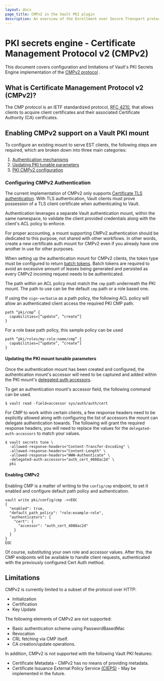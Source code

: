 ```yaml
---
layout: docs
page_title: CMPv2 in the Vault PKI plugin
description: An overview of the Enrollment over Secure Transport protocol implementation within Vault.
---
```


# PKI secrets engine - Certificate Management Protocol v2 (CMPv2) <EnterpriseAlert inline="true" />

This document covers configuration and limitations of Vault's PKI Secrets Engine
implementation of the [CMPv2 protocol](https://datatracker.ietf.org/doc/html/rfc4210) <EnterpriseAlert inline="true" />.

## What is Certificate Management Protocol v2 (CMPv2)?

The CMP protocol is an IETF standardized protocol, [RFC 4210](https://datatracker.ietf.org/doc/html/rfc4210),
that allows clients to acquire client certificates and their associated Certificate
Authority (CA) certficates.

## Enabling CMPv2 support on a Vault PKI  mount

To configure an existing mount to serve EST clients, the following steps are
required, which are broken down into three main categories:

 1. [Authentication mechanisms](#configuring-est-authentication)
 1. [Updating PKI tunable parameters](#updating-the-pki-mount-tunable-parameters)
 1. [PKI CMPv2 configuration](#pki-cmpv2-configuration)

### Configuring CMPv2 Authentication

The current implementation of CMPv2 only supports
[Certificate TLS authentication](/vault/docs/auth/cert). With TLS
 authentication, Vault clients must prove possession of a TLS client
 certificate when authenticating to Vault.

Authentication leverages a separate Vault authentication
mount, within the same namespace, to validate the client provided credentials
along with the client's ACL policy to enforce. 

For proper accounting, a mount supporting CMPv2 authentication should be
dedicated to this purpose, not shared with other workflows.  In other words,
create a new certificate auth mount for CMPv2 even if you already have one 
another in use for other purposes.

When setting up the authentication mount for CMPv2 clients, the token type must
be configured to return [batch tokens](/vault/docs/concepts/tokens#batch-tokens).
Batch tokens are required to avoid an excessive amount of leases being generated
and persisted as every CMPv2 incoming request needs to be authenticated.

The path within an ACL policy must match the `cmp` path underneath the 
PKI mount.  The path to use can be the default `cmp` path or a role based one.

If using the `sign-verbatim` as a path policy, the following
ACL policy will allow an authenticated client access the required PKI CMP path.
```
path “pki/cmp” {
  capabilities=[“update”, “create”]
}
```

For a role base path policy, this sample policy can be used
```
path “pki/roles/my-role-name/cmp” {
  capabilities=[“update”, “create”]
}
```

#### Updating the PKI mount tunable parameters

Once the authentication mount has been created and configured, the authentication mount's accessor
will need to be captured and added within the PKI mount's [delegated auth accessors](/vault/api-docs/system/mounts#delegated_auth_accessors).

To get an authentication mount's accessor field, the following command can be used.

```shell-session
$ vault read -field=accessor sys/auth/auth/cert
```

For CMP to work within certain clients, a few response headers need to be explicitly allowed
along with configuring the list of accessors the mount can delegate authentication towards.
The following will grant the required response headers, you will need to replace the values for the `delegated-auth-accessors`
to match your values.

```shell-session
$ vault secrets tune \
  -allowed-response-headers="Content-Transfer-Encoding" \
  -allowed-response-headers="Content-Length" \
  -allowed-response-headers="WWW-Authenticate" \
  -delegated-auth-accessors="auth_cert_4088ac2d" \
  pki
```

#### Enabling CMPv2

Enabling CMP is a matter of writing to the `config/cmp` endpoint, to set it
enabled and configure default path policy and authentication.

```shell-session
vault write pki/config/cmp -<<EOC
{
  "enabled": true,
  "default_path_policy": "role:example-role",
  "authenticators": {
    "cert": {
      "accessor": "auth_cert_4088ac2d"
    }
  }
}
EOC
```

Of course, substituting your own role and accessor values.  After this, the
CMP endpoints will be available to handle client requests, authenticated with the 
previously configured Cert Auth method.

## Limitations

CMPv2 is currently limited to a subset of the protocol over HTTP:

- Initialization
- Certification
- Key Update

The following elements of CMPv2 are not supported:

 * Basic authentication scheme using PasswordBasedMac
 * Revocation
 * CRL fetching via CMP itself.
 * CA creation/update operations.

In addition, CMPv2 is not supported with the following Vault PKI features:
 
 * Certificate Metadata - CMPv2 has no means of providing metadata.
 * Certificate Issuance External Policy Service [(CIEPS)](/vault/docs/concepts/pki/cieps) - 
   May be implemented in the future.



